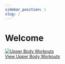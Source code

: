 ```yaml
---
sidebar_position: 1
slug: /
---
```


# Welcome

<div className="workout-link">
  <a href="/docs/upper-body">
    <img 
      src={myImageUrl}
      alt="Upper Body Workouts" 
      className="workout-thumbnail"
    />
    <div>View Upper Body Workouts</div>
  </a>
</div>

<style>
{`
  .workout-link {
    display: inline-block;
    text-align: center;
  }
  
  .workout-thumbnail {
    width: 200px;
    height: 150px;
    object-fit: cover;
    border-radius: 8px;
    margin-bottom: 10px;
  }
`}
</style>